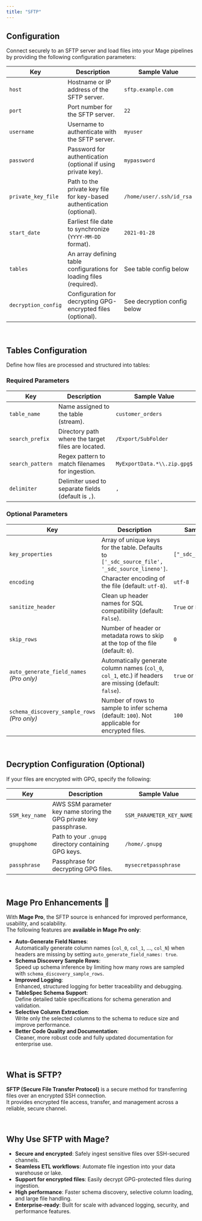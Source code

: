 ```yaml
---
title: "SFTP"
---
```


## Configuration

Connect securely to an SFTP server and load files into your Mage pipelines by providing the following configuration parameters:

| Key                | Description                                                            | Sample Value             |
| ------------------ | ---------------------------------------------------------------------- | ------------------------ |
| `host`             | Hostname or IP address of the SFTP server.                             | `sftp.example.com`        |
| `port`             | Port number for the SFTP server.                                        | `22`                      |
| `username`         | Username to authenticate with the SFTP server.                         | `myuser`                  |
| `password`         | Password for authentication (optional if using private key).           | `mypassword`              |
| `private_key_file` | Path to the private key file for key-based authentication (optional).   | `/home/user/.ssh/id_rsa`  |
| `start_date`       | Earliest file date to synchronize (`YYYY-MM-DD` format).                | `2021-01-28`              |
| `tables`           | An array defining table configurations for loading files (required).   | See table config below    |
| `decryption_config`| Configuration for decrypting GPG-encrypted files (optional).            | See decryption config below |

<br/>

## Tables Configuration

Define how files are processed and structured into tables:

### Required Parameters

| Key               | Description                                                                                          | Sample Value             |
| ----------------- | ---------------------------------------------------------------------------------------------------- | ------------------------ |
| `table_name`       | Name assigned to the table (stream).                                                                | `customer_orders`         |
| `search_prefix`    | Directory path where the target files are located.                                                  | `/Export/SubFolder`       |
| `search_pattern`   | Regex pattern to match filenames for ingestion.                                                     | `MyExportData.*\\.zip.gpg$`|
| `delimiter`        | Delimiter used to separate fields (default is `,`).                                                 | `,`                       |

### Optional Parameters

| Key                      | Description                                                                                     | Sample Value               |
| ------------------------ | ----------------------------------------------------------------------------------------------- | --------------------------- |
| `key_properties`          | Array of unique keys for the table. Defaults to `['_sdc_source_file', '_sdc_source_lineno']`.    | `["_sdc_source_file"]`       |
| `encoding`                | Character encoding of the file (default: `utf-8`).                                              | `utf-8`                      |
| `sanitize_header`         | Clean up header names for SQL compatibility (default: `False`).                                 | `True` or `False`            |
| `skip_rows`               | Number of header or metadata rows to skip at the top of the file (default: `0`).                | `0`                          |
| `auto_generate_field_names`<br/>*(Pro only)* | Automatically generate column names (`col_0`, `col_1`, etc.) if headers are missing (default: `false`). | `true` or `false`            |
| `schema_discovery_sample_rows`<br/>*(Pro only)* | Number of rows to sample to infer schema (default: `100`). Not applicable for encrypted files. | `100`                        |

<br/>

## Decryption Configuration (Optional)

If your files are encrypted with GPG, specify the following:

| Key              | Description                                                             | Sample Value               |
| ---------------- | ----------------------------------------------------------------------- | --------------------------- |
| `SSM_key_name`    | AWS SSM parameter key name storing the GPG private key passphrase.      | `SSM_PARAMETER_KEY_NAME`     |
| `gnupghome`       | Path to your `.gnupg` directory containing GPG keys.                    | `/home/.gnupg`               |
| `passphrase`      | Passphrase for decrypting GPG files.                                   | `mysecretpassphrase`         |

<br/>

## Mage Pro Enhancements 🚀

With **Mage Pro**, the SFTP source is enhanced for improved performance, usability, and scalability.  
The following features are **available in Mage Pro only**:

- **Auto-Generate Field Names**:  
  Automatically generate column names (`col_0`, `col_1`, ..., `col_N`) when headers are missing by setting `auto_generate_field_names: true`.
- **Schema Discovery Sample Rows**:  
  Speed up schema inference by limiting how many rows are sampled with `schema_discovery_sample_rows`.
- **Improved Logging**:  
  Enhanced, structured logging for better traceability and debugging.
- **TableSpec Schema Support**:  
  Define detailed table specifications for schema generation and validation.
- **Selective Column Extraction**:  
  Write only the selected columns to the schema to reduce size and improve performance.
- **Better Code Quality and Documentation**:  
  Cleaner, more robust code and fully updated documentation for enterprise use.

<br/>

## What is SFTP?

**SFTP (Secure File Transfer Protocol)** is a secure method for transferring files over an encrypted SSH connection.  
It provides encrypted file access, transfer, and management across a reliable, secure channel.

<br/>

## Why Use SFTP with Mage?

- **Secure and encrypted**: Safely ingest sensitive files over SSH-secured channels.
- **Seamless ETL workflows**: Automate file ingestion into your data warehouse or lake.
- **Support for encrypted files**: Easily decrypt GPG-protected files during ingestion.
- **High performance**: Faster schema discovery, selective column loading, and large file handling.
- **Enterprise-ready**: Built for scale with advanced logging, security, and performance features.

<br/>

